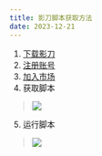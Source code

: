 ```yaml
---
title: 影刀脚本获取方法
date: 2023-12-21
---
```

1. [下载影刀](https://www.yingdao.com/client-download/ "影刀官网")
2. [注册账号](https://www.winrobot360.com/share/activity?inviteUserUuid=115048438398726145 "影刀官网")
3. [加入市场](https://www.winrobot360.com/share/accede?inviteKey=00c6e9f8-4533-42f9-93ee-c3ed8554681d)
4. 获取脚本
> ![](https://raw.githubusercontent.com/2DOG-G/Pic/Pic/20231221164729.png)
5. 运行脚本
> ![](https://raw.githubusercontent.com/2DOG-G/Pic/Pic/20231221164902.png)